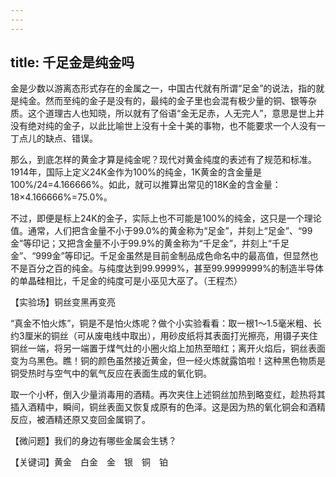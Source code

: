 ```yaml
---
---
---
```

title: 千足金是纯金吗
---




金是少数以游离态形式存在的金属之一，中国古代就有所谓“足金”的说法，指的就是纯金。然而至纯的金子是没有的，最纯的金子里也会混有极少量的铜、银等杂质。这个道理古人也知晓，所以就有了俗语“金无足赤，人无完人”，意思是世上并没有绝对纯的金子，以此比喻世上没有十全十美的事物，也不能要求一个人没有一丁点儿的缺点、错误。



那么，到底怎样的黄金才算是纯金呢？现代对黄金纯度的表述有了规范和标准。1914年，国际上定义24K金作为100%的纯金，1K黄金的含金量是100%/24=4.166666%。如此，就可以推算出常见的18K金的含金量：18×4.166666%=75.0%。

不过，即便是标上24K的金子，实际上也不可能是100%的纯金，这只是一个理论值。通常，人们把含金量不小于99.0%的黄金称为“足金”，并刻上“足金”、“99金”等印记；又把含金量不小于99.9%的黄金称为“千足金”，并刻上“千足金”、“999金”等印记。千足金虽然是目前金制品成色命名中的最高值，但显然也不是百分之百的纯金。与纯度达到99.9999%，甚至99.9999999%的制造半导体的单晶硅相比，千足金的纯度可是小巫见大巫了。（王程杰）





【实验场】铜丝变黑再变亮

“真金不怕火炼”，铜是不是怕火炼呢？做个小实验看看：取一根1～1.5毫米粗、长约3厘米的铜丝（可从废电线中取出），用砂皮纸将其表面打光擦亮，用镊子夹住铜丝一端，将另一端置于煤气灶的小圈火焰上加热至暗红；离开火焰后，铜丝表面变为乌黑色。瞧！铜的颜色虽然接近黄金，但一经火炼就露馅啦！这种黑色物质是铜受热时与空气中的氧气反应在表面生成的氧化铜。

取一个小杯，倒入少量消毒用的酒精。再次夹住上述铜丝加热到略变红，趁热将其插入酒精中，瞬间，铜丝表面又恢复成原有的色泽。这是因为热的氧化铜会和酒精反应，被酒精还原又变回金属铜了。

【微问题】我们的身边有哪些金属会生锈？

【关键词】黄金　白金　金　银　铜　铂